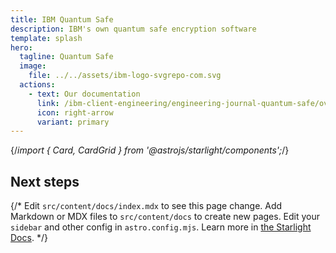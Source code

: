 ```yaml
---
title: IBM Quantum Safe
description: IBM's own quantum safe encryption software
template: splash
hero:
  tagline: Quantum Safe
  image:
    file: ../../assets/ibm-logo-svgrepo-com.svg
  actions:
    - text: Our documentation
      link: /ibm-client-engineering/engineering-journal-quantum-safe/overview
      icon: right-arrow
      variant: primary
---
```


{/*import { Card, CardGrid } from '@astrojs/starlight/components';*/}


## Next steps

{/*<CardGrid stagger>
	<Card title="Update content" icon="pencil">
		Edit `src/content/docs/index.mdx` to see this page change.
	</Card>
	<Card title="Add new content" icon="add-document">
		Add Markdown or MDX files to `src/content/docs` to create new pages.
	</Card>
	<Card title="Configure your site" icon="setting">
		Edit your `sidebar` and other config in `astro.config.mjs`.
	</Card>
	<Card title="Read the docs" icon="open-book">
		Learn more in [the Starlight Docs](https://starlight.astro.build/).
	</Card>
</CardGrid>
*/}

<CardGrid>
	<LinkCard
  		title="External links: QSR"
  		description="IBM reference for QSR"
  		href="https://www.ibm.com/docs/en/quantum-safe/quantum-safe-remediator/1.0.x"
		icon="external"
	/>
	<LinkCard
  		title="External links: QSE"
  		description="IBM reference for QSE"
  		href="https://www.ibm.com/docs/en/quantum-safe/quantum-safe-explorer/1.0.x"
		icon="external"
	/>
</CardGrid>